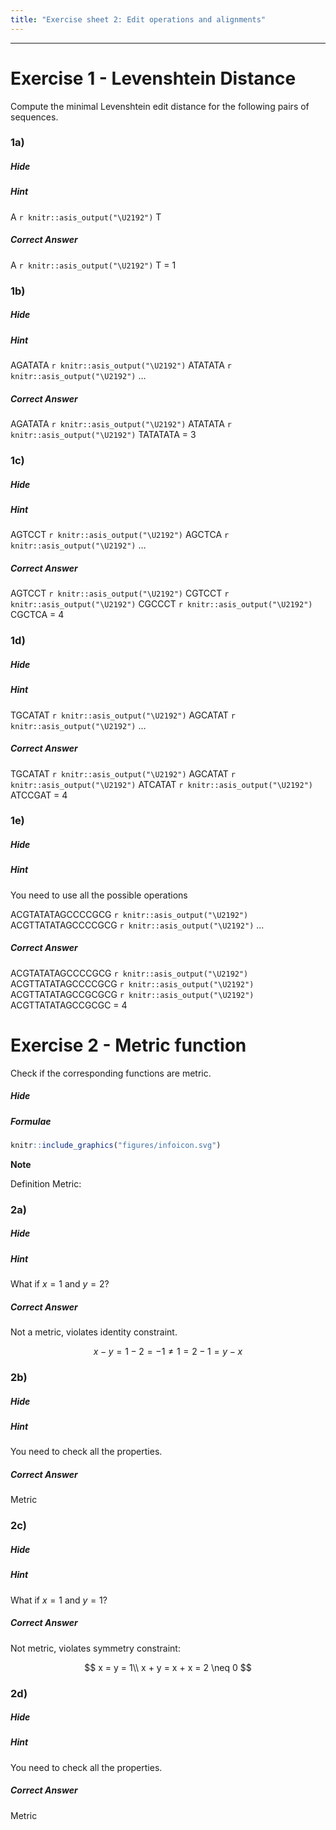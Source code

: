 ```yaml
---
title: "Exercise sheet 2: Edit operations and alignments"
---
```


---------------------------------

# Exercise 1 - Levenshtein Distance

Compute the minimal Levenshtein edit distance for the following pairs of sequences.

### 1a)

::: {.question data-latex=""}

\begin{align}
S_{1} = A\\
S_{2} = T
\end{align}

:::

#### {.tabset}

##### Hide



##### Hint

A `r knitr::asis_output("\U2192")` T



##### Correct Answer

A `r knitr::asis_output("\U2192")` T = 1

#### {-}

### 1b)

::: {.question data-latex=""}

\begin{align}
S_{1} &= AGATATA\\
S_{2} &= TATATATA
\end{align}

:::


#### {.tabset}

##### Hide


##### Hint

AGATATA `r knitr::asis_output("\U2192")` ATATATA `r knitr::asis_output("\U2192")` ...


##### Correct Answer

AGATATA `r knitr::asis_output("\U2192")` ATATATA `r knitr::asis_output("\U2192")` TATATATA = 3

#### {-}


### 1c)

::: {.question data-latex=""}

\begin{align}
S_{1} = AGTCCT\\
S_{2} = CGCTCA
\end{align}

:::


#### {.tabset}

##### Hide



##### Hint

AGTCCT `r knitr::asis_output("\U2192")` AGCTCA `r knitr::asis_output("\U2192")` ...



##### Correct Answer

AGTCCT `r knitr::asis_output("\U2192")` CGTCCT `r knitr::asis_output("\U2192")` CGCCCT `r knitr::asis_output("\U2192")` CGCTCA = 4

#### {-}


### 1d)



::: {.question data-latex=""}

\begin{align}
S_{1} = TGCATAT\\
S_{2} = ATCCGAT
\end{align}

:::

#### {.tabset}

##### Hide



##### Hint

TGCATAT `r knitr::asis_output("\U2192")` AGCATAT `r knitr::asis_output("\U2192")` ...



##### Correct Answer

TGCATAT `r knitr::asis_output("\U2192")` AGCATAT `r knitr::asis_output("\U2192")` ATCATAT `r knitr::asis_output("\U2192")` ATCCGAT = 4

#### {-}


### 1e)



::: {.question data-latex=""}

\begin{align}
S_{1} = ACGTATATAGCCCCGCG\\
S_{2} = ACGTTATATAGCCGCGC
\end{align}

:::

#### {.tabset}

##### Hide



##### Hint

You need to use all the possible operations

ACGTATATAGCCCCGCG `r knitr::asis_output("\U2192")` ACGTTATATAGCCCCGCG `r knitr::asis_output("\U2192")` ...

##### Correct Answer

ACGTATATAGCCCCGCG `r knitr::asis_output("\U2192")` ACGTTATATAGCCCCGCG `r knitr::asis_output("\U2192")` ACGTTATATAGCCGCGCG `r knitr::asis_output("\U2192")` ACGTTATATAGCCGCGC = 4

#### {-}



# Exercise 2 - Metric function

Check if the corresponding functions are metric.

#### {.tabset}


##### Hide

##### Formulae


:::: {#explaining .message-box }
::: {#note-exp .note-header}
```r
knitr::include_graphics("figures/infoicon.svg")
```
**Note**
:::
::: {#note-exp .note-body}

Definition Metric:

\begin{align}
  w(x,y) &= 0  \leftrightarrow x = y\ &\text{(identity)}\\
  w(x, y) &= w(y, x)\ &\text{(symmetric)}\\
  w (x, z) &\leq w (x, y ) + w (y , z) &\text{(triangle inequality)}
\end{align}

:::
::::

#### {-}


### 2a)

\begin{align}
w(x,y) = x-y
\end{align}

#### {.tabset}


##### Hide

##### Hint

What if $x = 1$ and $y = 2$?


##### Correct Answer

Not a metric, violates identity constraint.

$$
x - y = 1 - 2 = -1 \neq 1 = 2 - 1 = y - x
$$

#### {-}



### 2b)

\begin{align}
w(x,y) = |x-y|
\end{align}



#### {.tabset}


##### Hide


##### Hint

You need to check all the properties.


##### Correct Answer

Metric


#### {-}

### 2c)

\begin{align}
w(x,y) = x+y
\end{align}

#### {.tabset}


##### Hide


##### Hint

What if $x = 1$ and $y = 1$?

##### Correct Answer

Not metric, violates symmetry constraint:

$$
x = y = 1\\
x + y = x + x = 2 \neq 0 
$$

#### {-}

### 2d)

\begin{align}
w(x,y) = \begin{cases} 1 \ \text{if}\ x  \neq y
\\0\ \text{else}
\end{cases}
\end{align}


#### {.tabset}


##### Hide



##### Hint

You need to check all the properties.

##### Correct Answer

Metric


#### {-}

#### {.tabset} 



